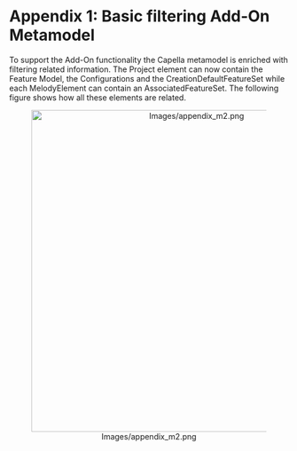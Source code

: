 <!--
  Copyright (c) 2018 THALES GLOBAL SERVICES.
  All rights reserved. This program and the accompanying materials
  are made available under the terms of the Eclipse Public License v1.0
  which accompanies this distribution, and is available at
  http://www.eclipse.org/legal/epl-v10.html

  Contributors:
       Thales - initial API and implementation
-->
=Appendix 1: Basic filtering Add-On Metamodel=

To support the Add-On functionality the Capella metamodel is enriched with filtering related information. The Project element can now contain the Feature Model, the Configurations and the CreationDefaultFeatureSet while each MelodyElement can contain an AssociatedFeatureSet. The following figure shows how all these elements are related. 



<center>[[Image:Images/appendix_m2.png|center|580px]]</center>

